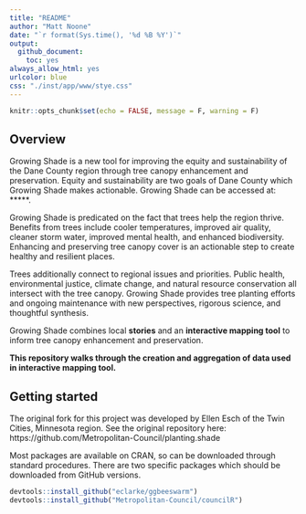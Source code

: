 ```yaml
---
title: "README"
author: "Matt Noone"
date: "`r format(Sys.time(), '%d %B %Y')`"
output:
  github_document:
    toc: yes
always_allow_html: yes
urlcolor: blue
css: "./inst/app/www/stye.css"
---
```


```r
knitr::opts_chunk$set(echo = FALSE, message = F, warning = F)

```

## Overview

Growing Shade is a new tool for improving the equity and sustainability of the Dane County region through tree canopy enhancement and preservation. Equity and sustainability are two goals of Dane County which Growing Shade makes actionable. Growing Shade can be accessed at: *****. 

Growing Shade is predicated on the fact that trees help the region thrive. Benefits from trees include cooler temperatures, improved air quality, cleaner storm water, improved mental health, and enhanced biodiversity. Enhancing and preserving tree canopy cover is an actionable step to create healthy and resilient places. 

Trees additionally connect to regional issues and priorities. Public health, environmental justice, climate change, and natural resource conservation all intersect with the tree canopy. Growing Shade provides tree planting efforts and ongoing maintenance with new perspectives, rigorous science, and thoughtful synthesis. 

Growing Shade combines local **stories** and an **interactive mapping tool** to inform tree canopy enhancement and preservation. 


**This repository walks through the creation and aggregation of data used in interactive mapping tool.**

## Getting started

The original fork for this project was developed by Ellen Esch of the Twin Cities, Minnesota region. See the original repository here:
https://github.com/Metropolitan-Council/planting.shade


Most packages are available on CRAN, so can be downloaded through standard procedures. There are two specific packages which should be downloaded from GitHub versions.

```r
devtools::install_github("eclarke/ggbeeswarm")
devtools::install_github("Metropolitan-Council/councilR")
```
